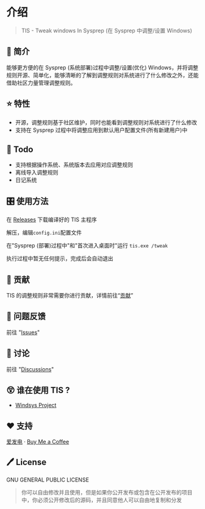 # 介绍

> TIS - Tweak windows In Sysprep (在 Sysprep 中调整/设置 Windows)

## 📄 简介

能够更方便的在 Sysprep (系统部署)过程中调整/设置(优化) Windows，并将调整规则开源、简单化，能够清晰的了解到调整规则对系统进行了什么修改之外，还能借助社区力量管理调整规则。

## ⭐ 特性

- 开源，调整规则基于社区维护，同时也能看到调整规则对系统进行了什么修改
- 支持在 Sysprep 过程中将调整应用到默认用户配置文件(所有新建用户)中

## 📒 Todo

- 支持根据操作系统、系统版本去应用对应调整规则
- 离线导入调整规则
- 日记系统

## 🎛️ 使用方法

在 [Releases](https://github.com/whatk233/tis/releases) 下载编译好的 TIS 主程序

解压，编辑`config.ini`配置文件

在"Sysprep (部署)过程中"和"首次进入桌面时"运行 `tis.exe /tweak`

执行过程中暂无任何提示，完成后会自动退出

## 👥 贡献

TIS 的调整规则非常需要你进行贡献，详情前往“[贡献](/zh/contribution)”

## 👥 问题反馈

前往 "[Issues](https://github.com/whatk233/tis/issues)"

## 👥 讨论

前往 "[Discussions](https://github.com/whatk233/tis/discussions)"

## 😲 谁在使用 TIS ?

- [Windsys Project](https://windsys.win)

## ❤️ 支持

[爱发电](https://afdian.net/@whatk) · [Buy Me a Coffee](https://ko-fi.com/whatk)

## 🖊 License

GNU GENERAL PUBLIC LICENSE

> 你可以自由修改并且使用，但是如果你公开发布或包含在公开发布的项目中，你必须公开修改后的源码，并且同意他人可以自由地复制和分发
